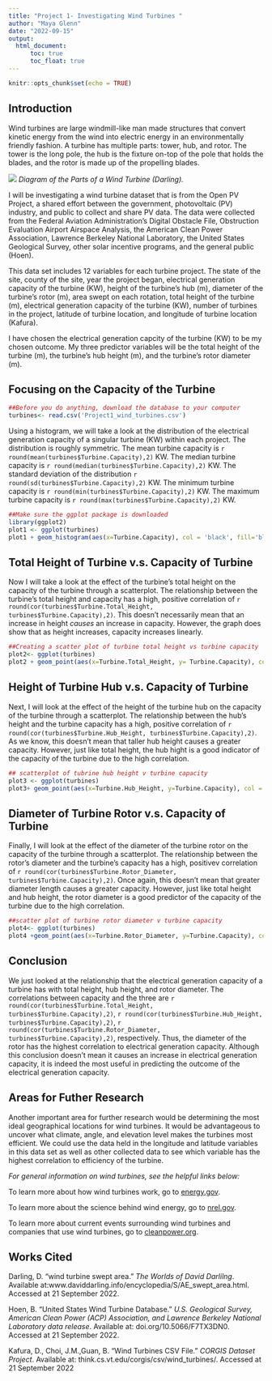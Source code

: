 ```yaml
---
title: "Project 1- Investigating Wind Turbines "
author: "Maya Glenn"
date: "2022-09-15"
output: 
  html_document:
      toc: true
      toc_float: true
---
```


```r
knitr::opts_chunk$set(echo = TRUE)
```

## Introduction

  Wind turbines are large windmill-like man made structures that convert kinetic energy from the wind into electric energy in an environmentally friendly fashion. A turbine has multiple parts: tower, hub, and rotor. The tower is the long pole, the hub is the fixture on-top of the pole that holds the blades, and the rotor is made up of the propelling blades.
  
![](http://www.daviddarling.info/images/wind_turbine_blades.gif)
*Diagram of the Parts of a Wind Turbine (Darling).*

  
  I will be investigating a wind turbine dataset that is from the Open PV Project, a shared effort between the government, photovoltaic (PV) industry, and public to collect and share PV data. The data were collected from the Federal Aviation Administration's Digital Obstacle File, Obstruction Evaluation Airport Airspace Analysis, the American Clean Power Association, Lawrence Berkeley National Laboratory, the United States Geological Survey, other solar incentive programs, and the general public (Hoen).
  
  This data set includes 12 variables for each turbine project. The state of the site,  county of the site, year the project began, electrical generation capacity of the turbine (KW), height of the turbine's hub (m), diameter of the turbine's rotor (m), area swept on each rotation, total height of the turbine (m), electrical generation capacity of the turbine (KW), number of turbines in the project, latitude of turbine location, and longitude of turbine location (Kafura).
  
  I have chosen the electrical generation capcity of the turbine (KW) to be my chosen outcome. My three predictor variables will be the total height of the turbine (m), the turbine's hub height (m), and the turbine's rotor diameter (m).
  

## Focusing on the Capacity of the Turbine

``` r
##Before you do anything, download the database to your computer
turbines<- read.csv('Project1_wind_turbines.csv')
```
Using a histogram, we will take a look at the distribution of the electrical generation capacity of a singular turbine (KW) within each project. The distribution is roughly symmetric. 
The mean turbine capacity is `r round(mean(turbines$Turbine.Capacity),2)` KW.
The median turbine capacity is `r round(median(turbines$Turbine.Capacity),2)` KW. 
The standard deviation of the distribution `r round(sd(turbines$Turbine.Capacity),2)` KW.
The minimum turbine capacity is `r round(min(turbines$Turbine.Capacity),2)` KW.
The maximum turbine capacity is `r round(max(turbines$Turbine.Capacity),2)` KW.

```r
##Make sure the ggplot package is downloaded 
library(ggplot2)
plot1 <- ggplot(turbines)
plot1 + geom_histogram(aes(x=Turbine.Capacity), col = 'black', fill='blue') + labs(title = 'Distribution of Capacity of the Turbine', x = 'Capacity of Turbine (KW)', y= 'Frequency')
```


## Total Height of Turbine v.s. Capacity of Turbine

Now I will take a look at the effect of the turbine's total height on the capacity of the turbine through a scatterplot. 
The relationship between the turbine's total height and capacity has a high, positive correlation of `r round(cor(turbines$Turbine.Total_Height, turbines$Turbine.Capacity),2)`. This doesn't necessarily mean that an increase in height *causes* an increase in capacity. However, the graph does show that as height increases, capacity increases linearly. 

```r
##Creating a scatter plot of turbine total height vs turbine capacity
plot2<- ggplot(turbines)
plot2 + geom_point(aes(x=Turbine.Total_Height, y= Turbine.Capacity), col='green') + labs(title='Relationship between Total Height and Capacity of Turbine', x='Total Height of Turbine(m)', y='Capacity of Turbine(KW)')
```


## Height of Turbine Hub v.s. Capacity of Turbine

Next, I will look at the effect of the height of the turbine hub on the capacity of the turbine through a scatterplot. 
The relationship between the hub's height and the turbine capacity has a high, positive correlation of `r round(cor(turbines$Turbine.Hub_Height, turbines$Turbine.Capacity),2)`. As we know, this doesn't mean that taller hub height causes a greater capacity. However, just like total height, the hub hight is a good indicator of the capacity of the turbine due to the high correlation. 

```r
## scatterplot of tubrine hub height v turbine capacity
plot3 <- ggplot(turbines)
plot3+ geom_point(aes(x=Turbine.Hub_Height, y=Turbine.Capacity), col = 'purple') + labs(title = 'Relationship between Hub Height and Capacity of Turbine', x='Hub Height(m)', y='Capacity of Turbine(KW)')
```


## Diameter of Turbine Rotor v.s. Capacity of Turbine

Finally, I will look at the effect of the diameter of the turbine rotor on the capacity of the turbine through a scatterplot. 
The relationship between the rotor's diameter and the turbine's capacity has a high, positivev correlation of `r round(cor(turbines$Turbine.Rotor_Diameter, turbines$Turbine.Capacity),2)`. Once again, this doesn't mean that greater diameter length causes a greater capacity. However, just like total height and hub height, the rotor diameter is a good predictor of the capacity of the turbine due to the high correlation. 

```r
##scatter plot of turbine rotor diameter v turbine capacity
plot4<- ggplot(turbines)
plot4 +geom_point(aes(x=Turbine.Rotor_Diameter, y=Turbine.Capacity), col = 'red') + labs(title = 'Relationship between Rotor Diameter and Capacity of Turbine', x='Rotor Diameter(m)', y='Capacity of Turbine(KW)') 
```



## Conclusion

We just looked at the relationship that the electrical generation capacity of a turbine has with total height, hub height, and rotor diameter. The correlations between capacity and the three are `r round(cor(turbines$Turbine.Total_Height, turbines$Turbine.Capacity),2)`, `r round(cor(turbines$Turbine.Hub_Height, turbines$Turbine.Capacity),2)`, `r round(cor(turbines$Turbine.Rotor_Diameter, turbines$Turbine.Capacity),2)`, respectively. Thus, the diameter of the rotor has the highest correlation to electrical generation capacity. Although this conclusion doesn't mean it causes an increase in electrical generation capacity, it is indeed the most useful in predicting the outcome of the electrical generation capacity. 


## Areas for Futher Research 

Another important area for further research would be determining the most ideal geographical locations for wind turbines. It would be advantageous to uncover what climate, angle, and elevation level makes the turbines most efficient. We could use the data held in the longitude and latitude variables in this data set as well as other collected data to see which variable has the highest correlation to efficiency of the turbine. 

*For general information on wind turbines, see the helpful links below:*

To learn more about how wind turbines work, go to [energy.gov](https://www.energy.gov/eere/wind/how-do-wind-turbines-work).

To learn more about the science behind wind energy, go to [nrel.gov](https://www.nrel.gov/research/re-wind.html).

To learn more about current events surrounding wind turbines and companies that use wind turbines, go to [cleanpower.org](https://cleanpower.org).


## Works Cited

Darling, D. "wind turbine swept area." *The Worlds of David Darlilng*. Available            at:www.daviddarling.info/encyclopedia/S/AE_swept_area.html. Accessed at 21 September       2022. 

Hoen, B. "United States Wind Turbine Database." *U.S. Geological Survey, American Clean      Power (ACP) Association, and Lawrence Berkeley National Laboratory data release*.         Available at: doi.org/10.5066/F7TX3DN0. Accessed at 21 September 2022. 

Kafura, D., Choi, J.M.,Guan, B. "Wind Turbines CSV File." *CORGIS Dataset Project*.         Available at: think.cs.vt.edu/corgis/csv/wind_turbines/. Accessed at 21 September 2022


